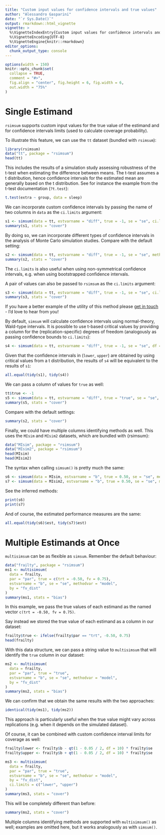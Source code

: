 ```yaml
---
title: "Custom input values for confidence intervals and true values"
author: "Alessandro Gasparini"
date: "`r Sys.Date()`"
output: rmarkdown::html_vignette
vignette: >
  %\VignetteIndexEntry{Custom input values for confidence intervals and true values}
  %\VignetteEncoding{UTF-8}
  %\VignetteEngine{knitr::rmarkdown}
editor_options: 
  chunk_output_type: console
---
```


```r
options(width = 150)
knitr::opts_chunk$set(
  collapse = TRUE,
  comment = "#>",
  fig.align = "center", fig.height = 6, fig.width = 6,
  out.width = "75%"
)
```

# Single Estimand

`rsimsum` supports custom input values for the true value of the estimand and for confidence intervals limits (used to calculate coverage probability).

To illustrate this feature, we can use the `tt` dataset (bundled with `rsimsum`):

```r
library(rsimsum)
data("tt", package = "rsimsum")
head(tt)
```

This includes the results of a simulation study assessing robustness of the t-test when estimating the difference between means.
The t-test assumes a t distribution, hence confidence intervals for the estimated mean are generally based on the t distribution.
See for instance the example from the t-test documentation (`?t.test`):

```r
t.test(extra ~ group, data = sleep)
```

We can incorporate custom confidence intervals by passing the name of two columns in `data` as the `ci.limits` argument:

```r
s1 <- simsum(data = tt, estvarname = "diff", true = -1, se = "se", ci.limits = c("lower", "upper"), methodvar = "method", by = "dgm")
summary(s1, stats = "cover")
```

By doing so, we can incorporate different types of confidence intervals in the analysis of Monte Carlo simulation studies.
Compare with the default setting:

```r
s2 <- simsum(data = tt, estvarname = "diff", true = -1, se = "se", methodvar = "method", by = "dgm")
summary(s2, stats = "cover")
```

The `ci.limits` is also useful when using non-symmetrical confidence intervals, e.g. when using bootstrapped confidence intervals.

A pair of values can also be passed to `rsimsum` as the `ci.limits` argument:

```r
s3 <- simsum(data = tt, estvarname = "diff", true = -1, se = "se", ci.limits = c(-1.5, -0.5), methodvar = "method", by = "dgm")
summary(s3, stats = "cover")
```

If you have a better example of the utility of this method please [get in touch](https://twitter.com/ellessenne) - I'd love to hear from you!

By default, `simsum` will calculate confidence intervals using normal-theory, Wald-type intervals.
It is possible to use t-based critical values by providing a column for the (replication-specific) degrees of freedom (analogously as passing confidence bounds to `ci.limits`):

```r
s4 <- simsum(data = tt, estvarname = "diff", true = -1, se = "se", df = "df", methodvar = "method", by = "dgm")
```

Given that the confidence intervals in (`lower`, `upper`) are obtained by using critical values from a t distribution, the results of `s4` will be equivalent to the results of `s1`:

```r
all.equal(tidy(s1), tidy(s4))
```

We can pass a column of values for `true` as well:

```r
tt$true <- -1
s5 <- simsum(data = tt, estvarname = "diff", true = "true", se = "se", ci.limits = c("lower", "upper"), methodvar = "method", by = "dgm")
summary(s5, stats = "cover")
```

Compare with the default settings:

```r
summary(s2, stats = "cover")
```

Finally, we could have multiple columns identifying methods as well.
This uses the `MIsim` and `MIsim2` datasets, which are bundled with {rsimsum}:

```r
data("MIsim", package = "rsimsum")
data("MIsim2", package = "rsimsum")
head(MIsim)
head(MIsim2)
```

The syntax when calling `simsum()` is pretty much the same:

```r
s6 <- simsum(data = MIsim, estvarname = "b", true = 0.50, se = "se", methodvar = "method")
s7 <- simsum(data = MIsim2, estvarname = "b", true = 0.50, se = "se", methodvar = c("m1", "m2"))
```

See the inferred methods:

```r
print(s6)
print(s7)
```

And of course, the estimated performance measures are the same:

```r
all.equal(tidy(s6)$est, tidy(s7)$est)
```

# Multiple Estimands at Once

`multisimsum` can be as flexible as `simsum`.
Remember the default behaviour:

```r
data("frailty", package = "rsimsum")
ms1 <- multisimsum(
  data = frailty,
  par = "par", true = c(trt = -0.50, fv = 0.75),
  estvarname = "b", se = "se", methodvar = "model",
  by = "fv_dist"
)
summary(ms1, stats = "bias")
```

In this example, we pass the true values of each estimand as the named vector `c(trt = -0.50, fv = 0.75)`.

Say instead we stored the true value of each estimand as a column in our dataset:

```r
frailty$true <- ifelse(frailty$par == "trt", -0.50, 0.75)
head(frailty)
```

With this data structure, we can pass a string value to `multisimsum` that will identify the `true` column in our dataset:

```r
ms2 <- multisimsum(
  data = frailty,
  par = "par", true = "true",
  estvarname = "b", se = "se", methodvar = "model",
  by = "fv_dist"
)
summary(ms2, stats = "bias")
```

We can confirm that we obtain the same results with the two approaches:

```r
identical(tidy(ms1), tidy(ms2))
```

This approach is particularly useful when the true value might vary across replications (e.g. when it depends on the simulated dataset).

Of course, it can be combined with custom confidence interval limits for coverage as well:

```r
frailty$lower <- frailty$b - qt(1 - 0.05 / 2, df = 10) * frailty$se
frailty$upper <- frailty$b + qt(1 - 0.05 / 2, df = 10) * frailty$se

ms3 <- multisimsum(
  data = frailty,
  par = "par", true = "true",
  estvarname = "b", se = "se", methodvar = "model",
  by = "fv_dist",
  ci.limits = c("lower", "upper")
)
summary(ms3, stats = "cover")
```

This will be completely different than before:

```r
summary(ms2, stats = "cover")
```

Multiple columns identifying methods are supported with `multisimsum()` as well; examples are omitted here, but it works analogously as with `simsum()`.
